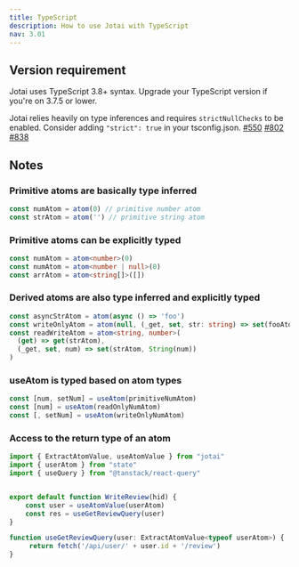 ```yaml
---
title: TypeScript
description: How to use Jotai with TypeScript
nav: 3.01
---
```


## Version requirement

Jotai uses TypeScript 3.8+ syntax. Upgrade your TypeScript version if you're on 3.7.5 or lower.

Jotai relies heavily on type inferences and requires `strictNullChecks` to be enabled. Consider adding `"strict": true` in your tsconfig.json.
[#550](https://github.com/pmndrs/jotai/issues/550)
[#802](https://github.com/pmndrs/jotai/issues/802)
[#838](https://github.com/pmndrs/jotai/issues/838)

## Notes

### Primitive atoms are basically type inferred

```ts
const numAtom = atom(0) // primitive number atom
const strAtom = atom('') // primitive string atom
```

### Primitive atoms can be explicitly typed

```ts
const numAtom = atom<number>(0)
const numAtom = atom<number | null>(0)
const arrAtom = atom<string[]>([])
```

### Derived atoms are also type inferred and explicitly typed

```ts
const asyncStrAtom = atom(async () => 'foo')
const writeOnlyAtom = atom(null, (_get, set, str: string) => set(fooAtom, str))
const readWriteAtom = atom<string, number>(
  (get) => get(strAtom),
  (_get, set, num) => set(strAtom, String(num))
)
```

### useAtom is typed based on atom types

```ts
const [num, setNum] = useAtom(primitiveNumAtom)
const [num] = useAtom(readOnlyNumAtom)
const [, setNum] = useAtom(writeOnlyNumAtom)
```

### Access to the return type of an atom

```ts
import { ExtractAtomValue, useAtomValue } from "jotai"
import { userAtom } from "state"
import { useQuery } from "@tanstack/react-query"


export default function WriteReview(hid) {
    const user = useAtomValue(userAtom)
    const res = useGetReviewQuery(user)
}

function useGetReviewQuery(user: ExtractAtomValue<typeof userAtom>) {
     return fetch('/api/user/' + user.id + '/review')
}

```
